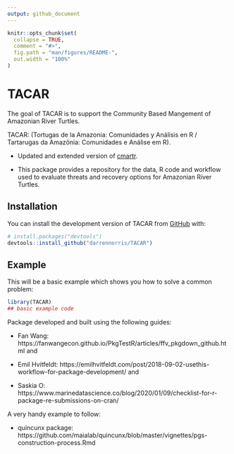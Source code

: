 ```yaml
---
output: github_document
---
```


<!-- README.md is generated from README.Rmd. Please edit that file -->

```r
knitr::opts_chunk$set(
  collapse = TRUE,
  comment = "#>",
  fig.path = "man/figures/README-",
  out.width = "100%"
)
```

# TACAR

<!-- badges: start -->
<!-- badges: end -->

The goal of TACAR is to support the Community Based Mangement of Amazonian River Turtles. 

TACAR: (Tortugas de la Amazonia: Comunidades y Análisis en R / Tartarugas da Amazônia: Comunidades e Análise em R).

 - Updated and extended version of [cmartr](https://github.com/darrennorris/cmartr).

 - This package provides a repository for the data, R code and workflow used to 
evaluate threats and recovery options for Amazonian River Turtles.


## Installation

You can install the development version of TACAR from [GitHub](https://github.com/) with:

``` r
# install.packages("devtools")
devtools::install_github("darrennorris/TACAR")
```

## Example

This will be a basic example which shows you how to solve a common problem:

```r
library(TACAR)
## basic example code 
```

Package developed and built using the following guides:

 * Fan Wang: https://fanwangecon.github.io/PkgTestR/articles/ffv_pkgdown_github.html
and

 * Emil Hvitfeldt: https://emilhvitfeldt.com/post/2018-09-02-usethis-workflow-for-package-development/
and

 * Saskia O: https://www.marinedatascience.co/blog/2020/01/09/checklist-for-r-package-re-submissions-on-cran/

A very handy example to follow:

 * quincunx package: https://github.com/maialab/quincunx/blob/master/vignettes/pgs-construction-process.Rmd
